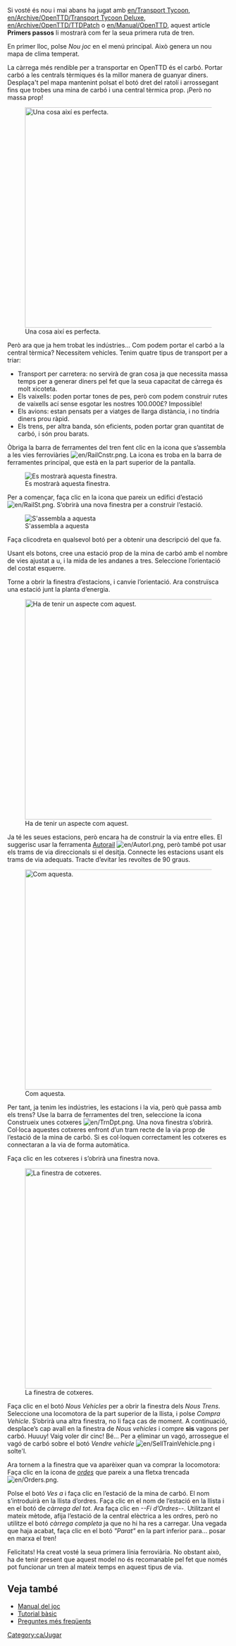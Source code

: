 {{ca/Tutorial}}

Si vosté és nou i mai abans ha jugat amb [[en/Transport Tycoon]], [[en/Archive/OpenTTD/Transport Tycoon Deluxe]], [[en/Archive/OpenTTD/TTDPatch]] o [[en/Manual/OpenTTD]], aquest article '''Primers passos''' li mostrarà com fer la seua primera ruta de tren.

En primer lloc, polse ''Nou joc'' en el menú principal. Això genera un nou mapa de clima temperat.

La càrrega més rendible per a transportar en OpenTTD és el carbó. Portar carbó a les centrals tèrmiques és la millor manera de guanyar diners. Desplaça't pel mapa mantenint polsat el botó dret del ratolí i arrossegant fins que trobes una mina de carbó i una central tèrmica prop. ¡Però no massa prop!

[[File:en/tutorial1.png|thumb|500px|center|Una cosa així es perfecta.]]

Però ara que ja hem trobat les indústries... Com podem portar el carbó a la central tèrmica? Necessitem vehicles. Tenim quatre tipus de transport per a triar:

*Transport per carretera: no servirà de gran cosa ja que necessita massa temps per a generar diners pel fet que la seua capacitat de càrrega és molt xicoteta.
*Els vaixells: poden portar tones de pes, però com podem construir rutes de vaixells ací sense esgotar les nostres 100.000£? Impossible!
*Els avions: estan pensats per a viatges de llarga distància, i no tindria diners prou ràpid.
*Els trens, per altra banda, són eficients, poden portar gran quantitat de carbó, i són prou barats.

Òbriga la barra de ferramentes del tren fent clic en la icona que s’assembla a les vies ferroviàries [[File:en/RailCnstr.png]]. La icona es troba en la barra de ferramentes principal, que està en la part superior de la pantalla. 

[[File:ca/Railroad Construction.png|center|Es mostrarà aquesta finestra.]]

Per a començar, faça clic en la icona que pareix un edifici d’estació [[File:en/RailSt.png]]. S’obrirà una nova finestra per a construir l’estació.

[[File:ca/stationgui.png|center|frame|S'assembla a aquesta]]

Faça clicodreta en qualsevol botó per a obtenir una descripció del que fa.

Usant els botons, cree una estació prop de la mina de carbó amb el nombre de vies ajustat a u, i la mida de les andanes a tres. Seleccione l’orientació del costat esquerre.

Torne a obrir la finestra d’estacions, i canvie l’orientació. Ara construïsca una estació junt la planta d’energia.

[[File:en/tutorial2.png|thumb|500px|center|Ha de tenir un aspecte com aquest.]]

Ja té les seues estacions, però encara ha de construir la via entre elles. El suggerisc usar la ferramenta [[ca/Autorail|Autorail]] [[File:en/Autorl.png]], però també pot usar els trams de via direccionals si el desitja. Connecte les estacions usant els trams de via adequats. Tracte d’evitar les revoltes de 90 graus.

[[File:en/tutorial3.png|thumb|500px|center|Com aquesta.]]

Per tant, ja tenim les indústries, les estacions i la via, però què passa amb els trens? Use la barra de ferramentes del tren, seleccione la icona Construeix unes cotxeres [[File:en/TrnDpt.png]]. Una nova finestra s’obrirà. Col·loca aquestes cotxeres enfront d’un tram recte de la via prop de l’estació de la mina de carbó. Si es col·loquen correctament les cotxeres es connectaran a la via de forma automàtica.

Faça clic en les cotxeres i s’obrirà una finestra nova.

[[File:ca/tutorial4.png|thumb|500px|center|La finestra de cotxeres.]]

Faça clic en el botó ''Nous Vehicles'' per a obrir la finestra dels ''Nous Trens''. Seleccione una locomotora de la part superior de la llista, i polse ''Compra Vehicle''. S’obrirà una altra finestra, no li faça cas de moment. A continuació, desplace’s cap avall en la finestra de ''Nous vehicles'' i compre '''sis''' vagons per carbó. Huuuy! Vaig voler dir cinc! Bé... Per a eliminar un vagó, arrossegue el vagó de carbó sobre el botó ''Vendre vehicle'' [[File:en/SellTrainVehicle.png]] i solte'l.

Ara tornem a la finestra que va aparèixer quan va comprar la locomotora: Faça clic en la icona de ''[[ca/Ordes|ordes]]'' que pareix a una fletxa trencada [[File:en/Orders.png]].

Polse el botó ''Ves a'' i faça clic en l’estació de la mina de carbó. El nom s’introduirà en la llista d’ordres. Faça clic en el nom de l’estació en la llista i en el botó de ''càrrega del tot''. Ara faça clic en ''--Fi d’Ordres--''. Utilitzant el mateix mètode, afija l’estació de la central elèctrica a les ordres, però no utilitze el botó ''càrrega completa'' ja que no hi ha res a carregar. Una vegada que haja acabat, faça clic en el botó ''"Parat"'' en la part inferior para... posar en marxa el tren!

Felicitats! Ha creat vosté la seua primera línia ferroviària. No obstant això, ha de tenir present que aquest model no és recomanable pel fet que només pot funcionar un tren al mateix temps en aquest tipus de via.

==Veja també==
*[[ca/Manual/OpenTTD|Manual del joc]]
*[[ca/Manual/Tutorial|Tutorial bàsic]]
*[[ca/Archive/Other/Preguntes més freqüents|Preguntes més freqüents]]

[[Category:ca/Jugar]]
